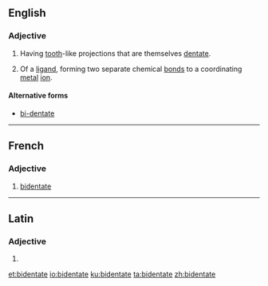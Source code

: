 ==English==

===Adjective===
{{en-adj}}

# {{label|en|botany}} Having [[tooth]]-like projections that are themselves [[dentate]].
# {{label|en|chemistry}} Of a [[ligand]], forming two separate chemical [[bond]]s to a coordinating [[metal]] [[ion]].

====Alternative forms====
* [[bi-dentate]]

----

==French==

===Adjective===
{{fr-adj|mf}}

# {{label|fr|chemistry}} [[#English|bidentate]]

----

==Latin==

===Adjective===
{{la-adj-form|bidentāte}}

# {{inflection of|bidentātus||voc|m|s|lang=la}}

[[et:bidentate]]
[[io:bidentate]]
[[ku:bidentate]]
[[ta:bidentate]]
[[zh:bidentate]]